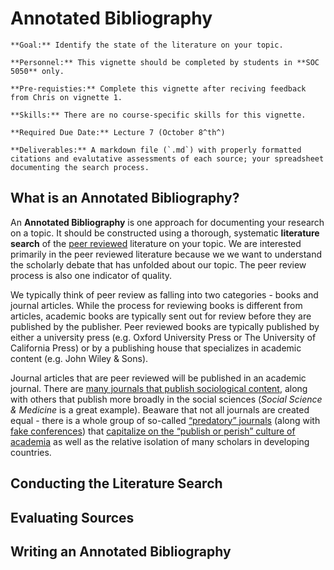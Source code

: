 # Annotated Bibliography

```block
**Goal:** Identify the state of the literature on your topic.
```

```block
**Personnel:** This vignette should be completed by students in **SOC 5050** only.
```

```block
**Pre-requisties:** Complete this vignette after reciving feedback from Chris on vignette 1.
```

```block
**Skills:** There are no course-specific skills for this vignette.
```

```block
**Required Due Date:** Lecture 7 (October 8^th^)
```

```block
**Deliverables:** A markdown file (`.md`) with properly formatted citations and evalutative assessments of each source; your spreadsheet documenting the search process.
```

## What is an Annotated Bibliography?
An **Annotated Bibliography** is one approach for documenting your research on a topic. It should be constructed using a thorough, systematic **literature search** of the [peer reviewed](https://library.sdsu.edu/research-services/research-help/peer-reviewed-articles) literature on your topic. We are interested primarily in the peer reviewed literature because we we want to understand the scholarly debate that has unfolded about our topic. The peer review process is also one indicator of quality. 

We typically think of peer review as falling into two categories - books and journal articles. While the process for reviewing books is different from articles, academic books are typically sent out for review before they are published by the publisher. Peer reviewed books are typically published by either a university press (e.g. Oxford University Press or The University of California Press) or by a publishing house that specializes in academic content (e.g. John Wiley & Sons).

Journal articles that are peer reviewed will be published in an academic journal. There are [many journals that publish sociological content](https://gmusocgrads.wordpress.com/development/journals/), along with others that publish more broadly in the social sciences (*Social Science & Medicine* is a great example). Beaware that not all journals are created equal - there is a whole group of so-called ["predatory" journals](https://beallslist.weebly.com) (along with [fake conferences](https://www.nytimes.com/2016/12/29/upshot/fake-academe-looking-much-like-the-real-thing.html)) that [capitalize on the "publish or perish" culture of academia](https://www.nytimes.com/2017/10/30/science/predatory-journals-academics.html) as well as the relative isolation of many scholars in developing countries.



## Conducting the Literature Search


## Evaluating Sources


## Writing an Annotated Bibliography
